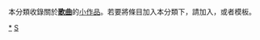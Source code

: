 {{Catnav|頁面分類|艺术|音乐|歌曲}}
{{hiddencat}}
{{WPSS-cat}}
本分類收錄關於'''[[歌曲|歌曲]]'''的[[Wikipedia:小作品|小作品]]。若要將條目加入本分類下，請加入'''{{tl|Song-stub}}'''，或者'''{{tl|歌曲小作品}}'''模板。

[[Category:歌曲|*]]
[[Category:音樂小作品|S]]